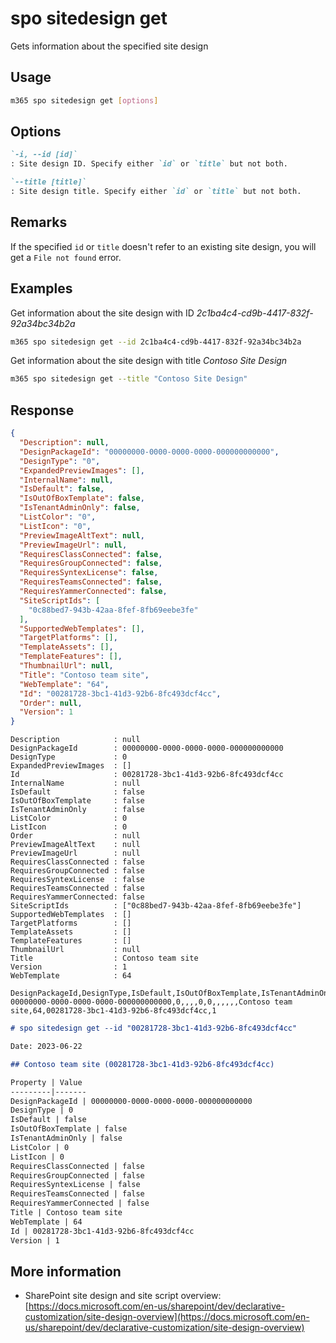 
# spo sitedesign get

Gets information about the specified site design

## Usage

```sh
m365 spo sitedesign get [options]
```

## Options

```md definition-list
`-i, --id [id]`
: Site design ID. Specify either `id` or `title` but not both.

`--title [title]`
: Site design title. Specify either `id` or `title` but not both.
```

<Global />

## Remarks

If the specified `id` or `title` doesn't refer to an existing site design, you will get a `File not found` error.

## Examples

Get information about the site design with ID _2c1ba4c4-cd9b-4417-832f-92a34bc34b2a_

```sh
m365 spo sitedesign get --id 2c1ba4c4-cd9b-4417-832f-92a34bc34b2a
```

Get information about the site design with title _Contoso Site Design_

```sh
m365 spo sitedesign get --title "Contoso Site Design"
```

## Response

<Tabs>
  <TabItem value="JSON">

  ```json
  {
    "Description": null,
    "DesignPackageId": "00000000-0000-0000-0000-000000000000",
    "DesignType": "0",
    "ExpandedPreviewImages": [],
    "InternalName": null,
    "IsDefault": false,
    "IsOutOfBoxTemplate": false,
    "IsTenantAdminOnly": false,
    "ListColor": "0",
    "ListIcon": "0",
    "PreviewImageAltText": null,
    "PreviewImageUrl": null,
    "RequiresClassConnected": false,
    "RequiresGroupConnected": false,
    "RequiresSyntexLicense": false,
    "RequiresTeamsConnected": false,
    "RequiresYammerConnected": false,
    "SiteScriptIds": [
      "0c88bed7-943b-42aa-8fef-8fb69eebe3fe"
    ],
    "SupportedWebTemplates": [],
    "TargetPlatforms": [],
    "TemplateAssets": [],
    "TemplateFeatures": [],
    "ThumbnailUrl": null,
    "Title": "Contoso team site",
    "WebTemplate": "64",
    "Id": "00281728-3bc1-41d3-92b6-8fc493dcf4cc",
    "Order": null,
    "Version": 1
  }
  ```

  </TabItem>
  <TabItem value="Text">

  ```text
  Description            : null
  DesignPackageId        : 00000000-0000-0000-0000-000000000000
  DesignType             : 0
  ExpandedPreviewImages  : []
  Id                     : 00281728-3bc1-41d3-92b6-8fc493dcf4cc
  InternalName           : null
  IsDefault              : false
  IsOutOfBoxTemplate     : false
  IsTenantAdminOnly      : false
  ListColor              : 0
  ListIcon               : 0
  Order                  : null
  PreviewImageAltText    : null
  PreviewImageUrl        : null
  RequiresClassConnected : false
  RequiresGroupConnected : false
  RequiresSyntexLicense  : false
  RequiresTeamsConnected : false
  RequiresYammerConnected: false
  SiteScriptIds          : ["0c88bed7-943b-42aa-8fef-8fb69eebe3fe"]
  SupportedWebTemplates  : []
  TargetPlatforms        : []
  TemplateAssets         : []
  TemplateFeatures       : []
  ThumbnailUrl           : null
  Title                  : Contoso team site
  Version                : 1
  WebTemplate            : 64
  ```

  </TabItem>
  <TabItem value="CSV">

  ```csv
  DesignPackageId,DesignType,IsDefault,IsOutOfBoxTemplate,IsTenantAdminOnly,ListColor,ListIcon,RequiresClassConnected,RequiresGroupConnected,RequiresSyntexLicense,RequiresTeamsConnected,RequiresYammerConnected,Title,WebTemplate,Id,Version
  00000000-0000-0000-0000-000000000000,0,,,,0,0,,,,,,Contoso team site,64,00281728-3bc1-41d3-92b6-8fc493dcf4cc,1
  ```

  </TabItem>
  <TabItem value="Markdown">

  ```md
  # spo sitedesign get --id "00281728-3bc1-41d3-92b6-8fc493dcf4cc"

  Date: 2023-06-22

  ## Contoso team site (00281728-3bc1-41d3-92b6-8fc493dcf4cc)

  Property | Value
  ---------|-------
  DesignPackageId | 00000000-0000-0000-0000-000000000000
  DesignType | 0
  IsDefault | false
  IsOutOfBoxTemplate | false
  IsTenantAdminOnly | false
  ListColor | 0
  ListIcon | 0
  RequiresClassConnected | false
  RequiresGroupConnected | false
  RequiresSyntexLicense | false
  RequiresTeamsConnected | false
  RequiresYammerConnected | false
  Title | Contoso team site
  WebTemplate | 64
  Id | 00281728-3bc1-41d3-92b6-8fc493dcf4cc
  Version | 1
  ```

  </TabItem>
</Tabs>

## More information

- SharePoint site design and site script overview: [https://docs.microsoft.com/en-us/sharepoint/dev/declarative-customization/site-design-overview](https://docs.microsoft.com/en-us/sharepoint/dev/declarative-customization/site-design-overview)

